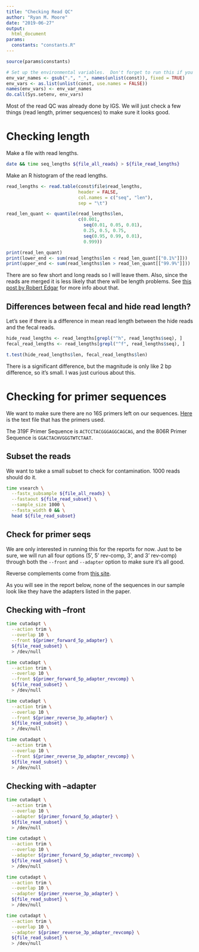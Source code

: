 ```yaml
---
title: "Checking Read QC"
author: "Ryan M. Moore"
date: "2019-06-27"
output: 
  html_document
params:
  constants: "constants.R"
---
```


```r
source(params$constants)

# Set up the environmental variables.  Don't forget to run this if you change anything or restart the server!
env_var_names <- gsub(".", "_", names(unlist(const)), fixed = TRUE)
env_vars <- as.list(unlist(const, use.names = FALSE))
names(env_vars) <- env_var_names
do.call(Sys.setenv, env_vars)
```

Most of the read QC was already done by IGS.  We will just check a few things (read length, primer sequences) to make sure it looks good.

# Checking length

Make a file with read lengths.

```bash
date && time seq_lengths ${file_all_reads} > ${file_read_lengths}
```

Make an R histogram of the read lengths.

```r
read_lengths <- read.table(const$file$read_lengths, 
                           header = FALSE,
                           col.names = c("seq", "len"),
                           sep = "\t")

read_len_quant <- quantile(read_lengths$len, 
                           c(0.001, 
                             seq(0.01, 0.05, 0.01), 
                             0.25, 0.5, 0.75, 
                             seq(0.95, 0.99, 0.01), 
                             0.999))

print(read_len_quant)
print(lower_end <- sum(read_lengths$len < read_len_quant[["0.1%"]]))
print(upper_end <- sum(read_lengths$len > read_len_quant[["99.9%"]]))
```

There are so few short and long reads so I will leave them.  Also, since the reads are merged it is less likely that there will be length problems.  See [this post by Robert Edgar](https://www.drive5.com/usearch/manual/pipe_readprep_trim.html) for more info about that.

## Differences between fecal and hide read length?

Let's see if there is a difference in mean read length between the hide reads and the fecal reads.

```r
hide_read_lengths <- read_lengths[grepl("^h", read_lengths$seq), ]
fecal_read_lengths <- read_lengths[grepl("^f", read_lengths$seq), ]

t.test(hide_read_lengths$len, fecal_read_lengths$len)
```

There is a significant difference, but the magnitude is only like 2 bp difference, so it's small.  I was just curious about this.

# Checking for primer sequences

We want to make sure there are no 16S primers left on our sequences.  [Here](https://static-content.springer.com/esm/art%3A10.1186%2F2049-2618-2-6/MediaObjects/40168_2013_35_MOESM2_ESM.txt) is the text file that has the primers used.

The 319F Primer Sequence is `ACTCCTACGGGAGGCAGCAG`, and the 806R Primer Sequence is `GGACTACHVGGGTWTCTAAT`.

## Subset the reads

We want to take a small subset to check for contamination.  1000 reads should do it.

```bash
time vsearch \
  --fastx_subsample ${file_all_reads} \
  --fastaout ${file_read_subset} \
  --sample_size 1000 \
  --fasta_width 0 && \
  head ${file_read_subset}
```

## Check for primer seqs

We are only interested in running this for the reports for now.  Just to be sure, we will run all four options (5', 5' rev-comp, 3', and 3' rev-comp) through both the `--front` and `--adapter` option to make sure it's all good.

Reverse complements come from [this site](http://arep.med.harvard.edu/labgc/adnan/projects/Utilities/revcomp.html).

As you will see in the report below, none of the sequences in our sample look like they have the adapters listed in the paper.

## Checking with --front

```bash
time cutadapt \
  --action trim \
  --overlap 10 \
  --front ${primer_forward_5p_adapter} \
  ${file_read_subset} \
  > /dev/null
```

```bash
time cutadapt \
  --action trim \
  --overlap 10 \
  --front ${primer_forward_5p_adapter_revcomp} \
  ${file_read_subset} \
  > /dev/null
```

```bash
time cutadapt \
  --action trim \
  --overlap 10 \
  --front ${primer_reverse_3p_adapter} \
  ${file_read_subset} \
  > /dev/null
```

```bash
time cutadapt \
  --action trim \
  --overlap 10 \
  --front ${primer_reverse_3p_adapter_revcomp} \
  ${file_read_subset} \
  > /dev/null
```

## Checking with --adapter

```bash
time cutadapt \
  --action trim \
  --overlap 10 \
  --adapter ${primer_forward_5p_adapter} \
  ${file_read_subset} \
  > /dev/null
```

```bash
time cutadapt \
  --action trim \
  --overlap 10 \
  --adapter ${primer_forward_5p_adapter_revcomp} \
  ${file_read_subset} \
  > /dev/null
```

```bash
time cutadapt \
  --action trim \
  --overlap 10 \
  --adapter ${primer_reverse_3p_adapter} \
  ${file_read_subset} \
  > /dev/null
```

```bash
time cutadapt \
  --action trim \
  --overlap 10 \
  --adapter ${primer_reverse_3p_adapter_revcomp} \
  ${file_read_subset} \
  > /dev/null
```